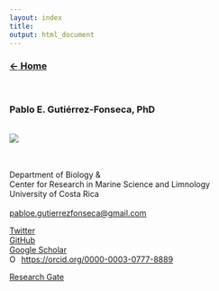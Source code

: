 ```yaml
---
layout: index
title:
output: html_document
---
```

### [**$\leftarrow$ Home**](https://pegutierrezf.github.io/TropicalFreshwaterEcology/) 
<br>

### __Pablo E. Gutiérrez-Fonseca, PhD__  
<br>
<div style="text-align: left"><img src="./assets/img/Profile.jpg" class="w3-border w3-padding"width="" /></div>
<br>
<br>
Department of Biology &  
Center for Research in Marine Science and Limnology  
University of Costa Rica  
<br>
<pabloe.gutierrezfonseca@gmail.com> 

[Twitter](https://twitter.com/pabloguticr)  
[GitHub](https://github.com/PEGutierrezF)  
[Google Scholar](https://scholar.google.com.pr/citations?user=wuimcbkAAAAJ&hl=en&authuser=1)
<div itemscope itemtype="https://schema.org/Person"><a itemprop="sameAs" content="https://orcid.org/0000-0003-0777-8889" href="https://orcid.org/0000-0003-0777-8889" target="orcid.widget" rel="me noopener noreferrer" style="vertical-align:top;"><img src="https://orcid.org/sites/default/files/images/orcid_16x16.png" style="width:1em;margin-right:.5em;" alt="ORCID iD icon">https://orcid.org/0000-0003-0777-8889</a></div>
[Research Gate](https://www.researchgate.net/profile/Pablo_Gutierrez-Fonseca2) 
<br>
<br>
<br>
